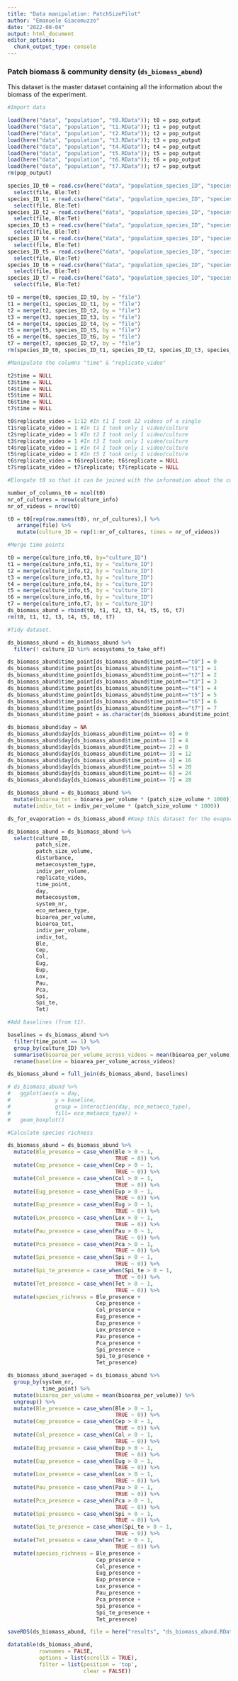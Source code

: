 ```yaml
---
title: "Data manipulation: PatchSizePilot"
author: "Emanuele Giacomuzzo"
date: "2022-08-04"
output: html_document
editor_options: 
  chunk_output_type: console
---
```


### Patch biomass & community density (`ds_biomass_abund`)

This dataset is the master dataset containing all the information about the biomass of the experiment.

```r

#Import data

load(here("data", "population", "t0.RData")); t0 = pop_output
load(here("data", "population", "t1.RData")); t1 = pop_output
load(here("data", "population", "t2.RData")); t2 = pop_output
load(here("data", "population", "t3.RData")); t3 = pop_output
load(here("data", "population", "t4.RData")); t4 = pop_output
load(here("data", "population", "t5.RData")); t5 = pop_output
load(here("data", "population", "t6.RData")); t6 = pop_output
load(here("data", "population", "t7.RData")); t7 = pop_output
rm(pop_output)

species_ID_t0 = read.csv(here("data", "population_species_ID", "species_ID_t0.csv")) %>%
  select(file, Ble:Tet)
species_ID_t1 = read.csv(here("data", "population_species_ID", "species_ID_t1.csv")) %>%
  select(file, Ble:Tet)
species_ID_t2 = read.csv(here("data", "population_species_ID", "species_ID_t2.csv")) %>%
  select(file, Ble:Tet)
species_ID_t3 = read.csv(here("data", "population_species_ID", "species_ID_t3.csv")) %>%
  select(file, Ble:Tet)
species_ID_t4 = read.csv(here("data", "population_species_ID", "species_ID_t4.csv")) %>%
  select(file, Ble:Tet)
species_ID_t5 = read.csv(here("data", "population_species_ID", "species_ID_t5.csv")) %>%
  select(file, Ble:Tet)
species_ID_t6 = read.csv(here("data", "population_species_ID", "species_ID_t6.csv")) %>%
  select(file, Ble:Tet)
species_ID_t7 = read.csv(here("data", "population_species_ID", "species_ID_t7.csv")) %>%
  select(file, Ble:Tet)

t0 = merge(t0, species_ID_t0, by = "file")
t1 = merge(t1, species_ID_t1, by = "file")
t2 = merge(t2, species_ID_t2, by = "file")
t3 = merge(t3, species_ID_t3, by = "file")
t4 = merge(t4, species_ID_t4, by = "file")
t5 = merge(t5, species_ID_t5, by = "file")
t6 = merge(t6, species_ID_t6, by = "file")
t7 = merge(t7, species_ID_t7, by = "file")
rm(species_ID_t0, species_ID_t1, species_ID_t2, species_ID_t3, species_ID_t4, species_ID_t5, species_ID_t6, species_ID_t7)
```

```r

#Manipulate the columns "time" & "replicate_video"

t2$time = NULL
t3$time = NULL
t4$time = NULL
t5$time = NULL
t6$time = NULL
t7$time = NULL

t0$replicate_video = 1:12 #In t1 I took 12 videos of a single 
t1$replicate_video = 1 #In t1 I took only 1 video/culture
t2$replicate_video = 1 #In t2 I took only 1 video/culture
t3$replicate_video = 1 #In t3 I took only 1 video/culture
t4$replicate_video = 1 #In t4 I took only 1 video/culture
t5$replicate_video = 1 #In t5 I took only 1 video/culture
t6$replicate_video = t6$replicate; t6$replicate = NULL
t7$replicate_video = t7$replicate; t7$replicate = NULL
```

```r

#Elongate t0 so that it can be joined with the information about the cultures. 

number_of_columns_t0 = ncol(t0)
nr_of_cultures = nrow(culture_info)
nr_of_videos = nrow(t0)

t0 = t0[rep(row.names(t0), nr_of_cultures),] %>%
   arrange(file) %>%
   mutate(culture_ID = rep(1:nr_of_cultures, times = nr_of_videos))
```

```r

#Merge time points

t0 = merge(culture_info,t0, by="culture_ID")
t1 = merge(culture_info,t1, by = "culture_ID")
t2 = merge(culture_info,t2, by = "culture_ID")
t3 = merge(culture_info,t3, by = "culture_ID")
t4 = merge(culture_info,t4, by = "culture_ID")
t5 = merge(culture_info,t5, by = "culture_ID")
t6 = merge(culture_info,t6, by = "culture_ID")
t7 = merge(culture_info,t7, by = "culture_ID")
ds_biomass_abund = rbind(t0, t1, t2, t3, t4, t5, t6, t7)
rm(t0, t1, t2, t3, t4, t5, t6, t7)
```

```r

#Tidy dataset. 

ds_biomass_abund = ds_biomass_abund %>%
  filter(! culture_ID %in% ecosystems_to_take_off)

ds_biomass_abund$time_point[ds_biomass_abund$time_point=="t0"] = 0
ds_biomass_abund$time_point[ds_biomass_abund$time_point=="t1"] = 1
ds_biomass_abund$time_point[ds_biomass_abund$time_point=="t2"] = 2
ds_biomass_abund$time_point[ds_biomass_abund$time_point=="t3"] = 3
ds_biomass_abund$time_point[ds_biomass_abund$time_point=="t4"] = 4
ds_biomass_abund$time_point[ds_biomass_abund$time_point=="t5"] = 5
ds_biomass_abund$time_point[ds_biomass_abund$time_point=="t6"] = 6
ds_biomass_abund$time_point[ds_biomass_abund$time_point=="t7"] = 7
ds_biomass_abund$time_point = as.character(ds_biomass_abund$time_point)

ds_biomass_abund$day = NA
ds_biomass_abund$day[ds_biomass_abund$time_point== 0] = 0
ds_biomass_abund$day[ds_biomass_abund$time_point== 1] = 4
ds_biomass_abund$day[ds_biomass_abund$time_point== 2] = 8
ds_biomass_abund$day[ds_biomass_abund$time_point== 3] = 12
ds_biomass_abund$day[ds_biomass_abund$time_point== 4] = 16
ds_biomass_abund$day[ds_biomass_abund$time_point== 5] = 20
ds_biomass_abund$day[ds_biomass_abund$time_point== 6] = 24
ds_biomass_abund$day[ds_biomass_abund$time_point== 7] = 28

ds_biomass_abund = ds_biomass_abund %>%
  mutate(bioarea_tot = bioarea_per_volume * (patch_size_volume * 1000)) %>% #bioarea_per_volume in µm2, patch_size_vol in ml 
  mutate(indiv_tot = indiv_per_volume * (patch_size_volume * 1000))

ds_for_evaporation = ds_biomass_abund #Keep this dataset for the evaporation effects

ds_biomass_abund = ds_biomass_abund %>% 
  select(culture_ID, 
         patch_size,
         patch_size_volume,
         disturbance, 
         metaecosystem_type, 
         indiv_per_volume, 
         replicate_video, 
         time_point,
         day,
         metaecosystem, 
         system_nr, 
         eco_metaeco_type,
         bioarea_per_volume,
         bioarea_tot,
         indiv_per_volume,
         indiv_tot,
         Ble,
         Cep,
         Col,
         Eug,
         Eup,
         Lox,
         Pau,
         Pca,
         Spi,
         Spi_te,
         Tet)
```

```r

#Add baselines (from t1).

baselines = ds_biomass_abund %>%
  filter(time_point == 1) %>%
  group_by(culture_ID) %>%
  summarise(bioarea_per_volume_across_videos = mean(bioarea_per_volume)) %>%
  rename(baseline = bioarea_per_volume_across_videos)

ds_biomass_abund = full_join(ds_biomass_abund, baselines)

# ds_biomass_abund %>%
#   ggplot(aes(x = day, 
#              y = baseline, 
#              group = interaction(day, eco_metaeco_type),
#              fill= eco_metaeco_type)) +
#   geom_boxplot()
```

```r

#Calculate species richness

ds_biomass_abund = ds_biomass_abund %>%
  mutate(Ble_presence = case_when(Ble > 0 ~ 1,
                                  TRUE ~ 0)) %>%
  mutate(Cep_presence = case_when(Cep > 0 ~ 1,
                                  TRUE ~ 0)) %>%
  mutate(Col_presence = case_when(Col > 0 ~ 1,
                                  TRUE ~ 0)) %>%
  mutate(Eug_presence = case_when(Eup > 0 ~ 1,
                                  TRUE ~ 0)) %>%
  mutate(Eup_presence = case_when(Eug > 0 ~ 1,
                                  TRUE ~ 0)) %>%
  mutate(Lox_presence = case_when(Lox > 0 ~ 1,
                                  TRUE ~ 0)) %>%
  mutate(Pau_presence = case_when(Pau > 0 ~ 1,
                                  TRUE ~ 0)) %>%
  mutate(Pca_presence = case_when(Pca > 0 ~ 1,
                                  TRUE ~ 0)) %>%
  mutate(Spi_presence = case_when(Spi > 0 ~ 1,
                                  TRUE ~ 0)) %>%
  mutate(Spi_te_presence = case_when(Spi_te > 0 ~ 1,
                                  TRUE ~ 0)) %>%
  mutate(Tet_presence = case_when(Tet > 0 ~ 1,
                                  TRUE ~ 0)) %>%
  mutate(species_richness = Ble_presence +
                            Cep_presence +
                            Col_presence +
                            Eug_presence +
                            Eup_presence +
                            Lox_presence +
                            Pau_presence +
                            Pca_presence +
                            Spi_presence +
                            Spi_te_presence +
                            Tet_presence)

ds_biomass_abund_averaged = ds_biomass_abund %>%
  group_by(system_nr,
           time_point) %>%
  mutate(bioarea_per_volume = mean(bioarea_per_volume)) %>%
  ungroup() %>%
  mutate(Ble_presence = case_when(Ble > 0 ~ 1,
                                  TRUE ~ 0)) %>%
  mutate(Cep_presence = case_when(Cep > 0 ~ 1,
                                  TRUE ~ 0)) %>%
  mutate(Col_presence = case_when(Col > 0 ~ 1,
                                  TRUE ~ 0)) %>%
  mutate(Eug_presence = case_when(Eup > 0 ~ 1,
                                  TRUE ~ 0)) %>%
  mutate(Eup_presence = case_when(Eug > 0 ~ 1,
                                  TRUE ~ 0)) %>%
  mutate(Lox_presence = case_when(Lox > 0 ~ 1,
                                  TRUE ~ 0)) %>%
  mutate(Pau_presence = case_when(Pau > 0 ~ 1,
                                  TRUE ~ 0)) %>%
  mutate(Pca_presence = case_when(Pca > 0 ~ 1,
                                  TRUE ~ 0)) %>%
  mutate(Spi_presence = case_when(Spi > 0 ~ 1,
                                  TRUE ~ 0)) %>%
  mutate(Spi_te_presence = case_when(Spi_te > 0 ~ 1,
                                  TRUE ~ 0)) %>%
  mutate(Tet_presence = case_when(Tet > 0 ~ 1,
                                  TRUE ~ 0)) %>%
  mutate(species_richness = Ble_presence +
                            Cep_presence +
                            Col_presence +
                            Eug_presence +
                            Eup_presence +
                            Lox_presence +
                            Pau_presence +
                            Pca_presence +
                            Spi_presence +
                            Spi_te_presence +
                            Tet_presence)
```

```r
saveRDS(ds_biomass_abund, file = here("results", "ds_biomass_abund.RData"))
```

```r
datatable(ds_biomass_abund,
          rownames = FALSE,
          options = list(scrollX = TRUE),
          filter = list(position = 'top', 
                        clear = FALSE))
```